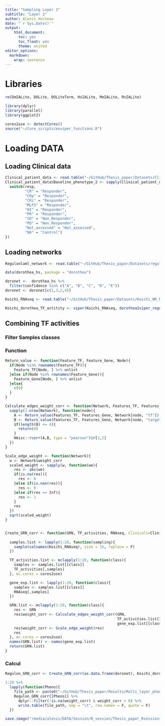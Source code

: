 ```yaml
---
title: "Sampling Layer 2"
subtitle: "Layer 2"
author: Alexis Hucteau
date: "`r Sys.Date()`"
output:
    html_document:
      toc: yes
      toc_float: yes
      theme: united
editor_options:
  markdown:
    wrap: sentence
---
```


# Libraries

```r
rm(DmIALite, DOLite, DOLiteTerm, HsIALite, MmIALite, RnIALite)

library(dplyr)
library(parallel)
library(ggplot2)

cores2use <- detectCores()
source("~/Core_scripts/msviper_functions.R")
```


# Loading DATA

## Loading Clinical data

```r
Clinical_patient_data <- read.table("~/GitHub/Thesis_paper/Datasets/Clinical_Koichi_data_isoform_SRR_annotated.tsv", sep = "\t", header = T)
Clinical_patient_data$Baseline_phenotype_2 <- sapply(Clinical_patient_data$Best_response, function(resp){
  switch(resp,
         "CR" = "Responder",
         "CRp" = "Responder",
         "CRi" = "Responder",
         "MLFS" = "Responder",
         "HI" = "Responder",
         "PR" = "Responder",
         "SD" = "Non_Responder",
         "PD" = "Non_Responder",
         "Not_assessed" = "Not_assessed",
         "NA" = "Control")
})
```

## Loading networks

```r
Regulonlaml_network <- read.table("~/GitHub/Thesis_paper/Datasets/regulonlaml_symbol.tsv", sep = "\t", header = T)

data(dorothea_hs, package = "dorothea")

doronet <-  dorothea_hs %>%
  filter(confidence %in% c("A", "B", "C", "D", "E"))
doronet <- doronet[c(1,3,2,4)]

Koichi_RNAseq <- read.table("~/GitHub/Thesis_paper/Datasets/Koichi_NR_R_symbol_no_dup.tsv", check.names = F)
```

```r
Koichi_dorothea_TF_actitity <- viper(Koichi_RNAseq, dorothea2viper_regulons(doronet))
```

## Combining TF activities

### Filter Samples classes

### Function

```r
Return_value <- function(Feature_TF, Feature_Gene, Node){
  if(Node %in% rownames(Feature_TF)){
    Feature_TF[Node, ] %>% unlist
  }else if(Node %in% rownames(Feature_Gene)){
    Feature_Gene[Node, ] %>% unlist
  }else{
    c(0)
  }
}

Calculate_edges_weight_corr <- function(Network, Features_TF, Features_Gene){
  sapply(1:nrow(Network), function(node){
    A <- Return_value(Features_TF, Features_Gene, Network[node, "tf"])
    B <- Return_value(Features_TF, Features_Gene, Network[node, "target"])
    if(length(B) <= 4){
      return(0)
    }
    Hmisc::rcorr(A,B, type = "pearson")$r[1,2]
  })
}

Scale_edge_weight <- function(Network){
  w <- Network$weight_corr
  scaled_weight <- sapply(w, function(we){
    res <- abs(we)
    if(is.na(res)){
      res <- 0
    }else if(is.nan(res)){
      res <- 0
    }else if(res == Inf){
      res <- 1
    }
    res
  })
  sqrt(scaled_weight)
}


Create_GRN_corr <- function(GRN, TF_activities, RNAseq, Clinicals=Clinical_patient_data){
  
  samples.list <- lapply(1:20, function(sampling){
    sample(colnames(Koichi_RNAseq), size = 15, replace = F)
  })

  TF_activities.list <- mclapply(1:20, function(class){
    samples <- samples.list[[class]]
    TF_activities[,samples]
  }, mc.cores = cores2use)

  gene_exp.list <- lapply(1:20, function(class){
    samples <- samples.list[[class]]
    RNAseq[,samples]
  })

  GRN.list <- mclapply(1:20, function(class){
    res <- GRN
    res$weight_corr <- Calculate_edges_weight_corr(GRN, 
                                                   TF_activities.list[[class]], 
                                                   gene_exp.list[[class]])
    res$weight_corr <- Scale_edge_weight(res)
    res
  }, mc.cores = cores2use)
  names(GRN.list) <- names(gene_exp.list)
  return(GRN.list)
}
```

### Calcul

```r
Regulon_GRN_corr <- Create_GRN_corr(as.data.frame(doronet), Koichi_dorothea_TF_actitity, Koichi_RNAseq)
```


```r
1:20 %>% 
  lapply(function(Pheno){
    file_path <- paste0("~/GitHub/Thesis_paper/Results/Multi_layer_pheno_like/Sampling/Layer_2/Network_", Pheno, ".tsv")
    Regulon_GRN_corr[[Pheno]] %>%
      dplyr::filter(!is.na(weight_corr) & weight_corr > 0) %>%
      write.table(file_path, sep = "\t", row.names = F, quote = F)
  })
```


```r
save.image("/media/alexis/DATA/Session/R_session/Thesis_paper_Rsessions/Multi_layer_phenolike/Layer_2_sampling.RData")
```






